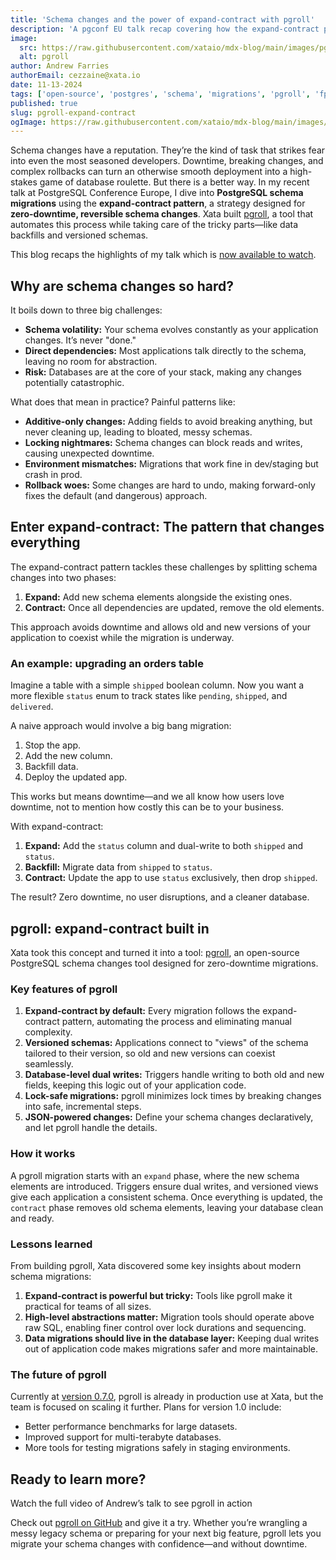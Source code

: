 ```yaml
---
title: 'Schema changes and the power of expand-contract with pgroll'
description: 'A pgconf EU talk recap covering how the expand-contract pattern and pgroll enable zero-downtime schema changes and rollbacks.'
image:
  src: https://raw.githubusercontent.com/xataio/mdx-blog/main/images/pgconf-eu-pgroll-talk-recap@2x.png
  alt: pgroll
author: Andrew Farries
authorEmail: cezzaine@xata.io
date: 11-13-2024
tags: ['open-source', 'postgres', 'schema', 'migrations', 'pgroll', 'fpSchemaMigrations', 'oss']
published: true
slug: pgroll-expand-contract
ogImage: https://raw.githubusercontent.com/xataio/mdx-blog/main/images/pgconf-eu-pgroll-talk-recap-og@2x.png
---
```


Schema changes have a reputation. They’re the kind of task that strikes fear into even the most seasoned developers. Downtime, breaking changes, and complex rollbacks can turn an otherwise smooth deployment into a high-stakes game of database roulette.
But there is a better way. In my recent talk at PostgreSQL Conference Europe, I dive into **PostgreSQL schema migrations** using the **expand-contract pattern**, a strategy designed for **zero-downtime, reversible schema changes**. Xata built [pgroll](https://github.com/xataio/pgroll), a tool that automates this process while taking care of the tricky parts—like data backfills and versioned schemas.

This blog recaps the highlights of my talk which is [now available to watch](https://youtu.be/Wbg2HoYjLHU?si=j27BPwS4LWzxTQIA).

## Why are schema changes so hard?

It boils down to three big challenges:

- **Schema volatility:** Your schema evolves constantly as your application changes. It’s never "done."
- **Direct dependencies:** Most applications talk directly to the schema, leaving no room for abstraction.
- **Risk:** Databases are at the core of your stack, making any changes potentially catastrophic.

What does that mean in practice? Painful patterns like:

- **Additive-only changes:** Adding fields to avoid breaking anything, but never cleaning up, leading to bloated, messy schemas.
- **Locking nightmares:** Schema changes can block reads and writes, causing unexpected downtime.
- **Environment mismatches:** Migrations that work fine in dev/staging but crash in prod.
- **Rollback woes:** Some changes are hard to undo, making forward-only fixes the default (and dangerous) approach.

## Enter expand-contract: The pattern that changes everything

The expand-contract pattern tackles these challenges by splitting schema changes into two phases:

1. **Expand:** Add new schema elements alongside the existing ones.
2. **Contract:** Once all dependencies are updated, remove the old elements.

This approach avoids downtime and allows old and new versions of your application to coexist while the migration is underway.

### An example: upgrading an orders table

Imagine a table with a simple `shipped` boolean column. Now you want a more flexible `status` enum to track states like `pending`, `shipped`, and `delivered`.

A naive approach would involve a big bang migration:

1. Stop the app.
2. Add the new column.
3. Backfill data.
4. Deploy the updated app.

This works but means downtime—and we all know how users love downtime, not to mention how costly this can be to your business.

With expand-contract:

1. **Expand:** Add the `status` column and dual-write to both `shipped` and `status`.
2. **Backfill:** Migrate data from `shipped` to `status`.
3. **Contract:** Update the app to use `status` exclusively, then drop `shipped`.

The result? Zero downtime, no user disruptions, and a cleaner database.

## pgroll: expand-contract built in

Xata took this concept and turned it into a tool: [pgroll](https://github.com/xataio/pgroll), an open-source PostgreSQL schema changes tool designed for zero-downtime migrations.

### Key features of pgroll

1. **Expand-contract by default:** Every migration follows the expand-contract pattern, automating the process and eliminating manual complexity.
2. **Versioned schemas:** Applications connect to "views" of the schema tailored to their version, so old and new versions can coexist seamlessly.
3. **Database-level dual writes:** Triggers handle writing to both old and new fields, keeping this logic out of your application code.
4. **Lock-safe migrations:** pgroll minimizes lock times by breaking changes into safe, incremental steps.
5. **JSON-powered changes:** Define your schema changes declaratively, and let pgroll handle the details.

### How it works

A pgroll migration starts with an `expand` phase, where the new schema elements are introduced. Triggers ensure dual writes, and versioned views give each application a consistent schema. Once everything is updated, the `contract` phase removes old schema elements, leaving your database clean and ready.

### Lessons learned

From building pgroll, Xata discovered some key insights about modern schema migrations:

1. **Expand-contract is powerful but tricky:** Tools like pgroll make it practical for teams of all sizes.
2. **High-level abstractions matter:** Migration tools should operate above raw SQL, enabling finer control over lock durations and sequencing.
3. **Data migrations should live in the database layer:** Keeping dual writes out of application code makes migrations safer and more maintainable.

### The future of pgroll

Currently at [version 0.7.0](https://xata.io/blog/pgroll-0-7-0-update), pgroll is already in production use at Xata, but the team is focused on scaling it further. Plans for version 1.0 include:

- Better performance benchmarks for large datasets.
- Improved support for multi-terabyte databases.
- More tools for testing migrations safely in staging environments.

## Ready to learn more?

Watch the full video of Andrew’s talk to see pgroll in action

<ArticleVideo platform="youtube" src="https://www.youtube.com/embed/Wbg2HoYjLHU?si=j27BPwS4LWzxTQIA" />

Check out [pgroll on GitHub](https://github.com/xataio/pgroll) and give it a try. Whether you’re wrangling a messy legacy schema or preparing for your next big feature, pgroll lets you migrate your schema changes with confidence—and without downtime.
